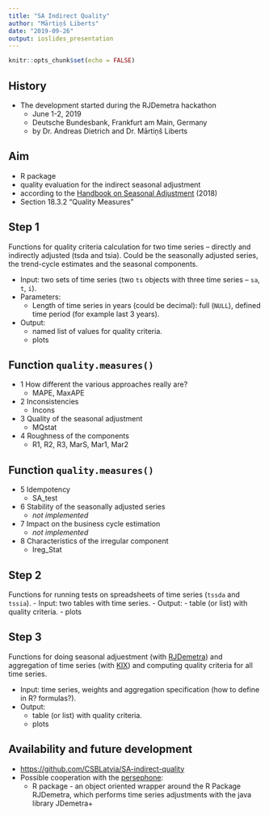 ```yaml
---
title: "SA Indirect Quality"
author: "Mārtiņš Liberts"
date: "2019-09-26"
output: ioslides_presentation
---
```


```r
knitr::opts_chunk$set(echo = FALSE)
```

## History

- The development started during the RJDemetra hackathon
    - June 1-2, 2019
    - Deutsche Bundesbank, Frankfurt am Main, Germany
    - by Dr. Andreas Dietrich and Dr. Mārtiņš Liberts


## Aim

- R package
- quality evaluation for the indirect seasonal adjustment
- according to the [Handbook on Seasonal Adjustment](http://ec.europa.eu/eurostat/web/products-manuals-and-guidelines/-/KS-GQ-18-001) (2018)
- Section 18.3.2 "Quality Measures"


## Step 1

Functions for quality criteria calculation for two time series – directly and indirectly adjusted (tsda and tsia). Could be the seasonally adjusted series, the trend-cycle estimates and the seasonal components.

- Input: two sets of time series (two `ts` objects with three time series – `sa`, `t`, `i`).
- Parameters:
    - Length of time series in years (could be decimal): full (`NULL`), defined time period (for example last 3 years).
- Output:
    - named list of values for quality criteria.
    - plots

## Function `quality.measures()`

- 1  How different the various approaches really are?
    - MAPE, MaxAPE
- 2 Inconsistencies
    - Incons
- 3 Quality of the seasonal adjustment
    - MQstat
- 4 Roughness of the components
    - R1, R2, R3, MarS, Mar1, Mar2


## Function `quality.measures()`

- 5 Idempotency
    - SA_test
- 6 Stability of the seasonally adjusted series
    - *not implemented*
- 7 Impact on the business cycle estimation
    - *not implemented*
- 8 Characteristics of the irregular component
    - Ireg_Stat





## Step 2

Functions for running tests on spreadsheets of time series (`tssda` and `tssia`).
- Input: two tables with time series.
- Output:
    - table (or list) with quality criteria.
    - plots


## Step 3

Functions for doing seasonal adjuestment (with [RJDemetra](https://jdemetra.github.io/rjdemetra/)) and aggregation of time series (with [KIX](https://immurb.github.io/pages/kix/)) and computing quality criteria for all time series.

- Input: time series, weights and aggregation specification (how to define in R? formulas?).
- Output:
    - table (or list) with quality criteria.
    - plots


## Availability and future development

- [https://github.com/CSBLatvia/SA-indirect-quality](https://github.com/CSBLatvia/SA-indirect-quality)
- Possible cooperation with the [persephone](https://statistikat.github.io/persephone/):
    - R package - an object oriented wrapper around the R Package RJDemetra, which performs time series adjustments with the java library JDemetra+
